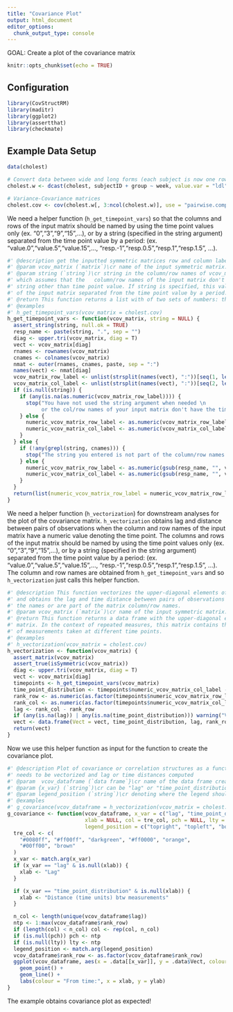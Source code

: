 ```yaml
---
title: "Covariance Plot"
output: html_document
editor_options:
  chunk_output_type: console
---
```


GOAL: Create a plot of the covariance matrix

```r
knitr::opts_chunk$set(echo = TRUE)
```

## Configuration
```r
library(CovStructRM)
library(maditr)
library(ggplot2)
library(assertthat)
library(checkmate)
```

## Example Data Setup
```r
data(cholest)

# Convert data between wide and long forms (each subject is now one row)
cholest.w <- dcast(cholest, subjectID + group ~ week, value.var = "ldl")

# Variance-Covariance matrices
cholest.cov <- cov(cholest.w[, 3:ncol(cholest.w)], use = "pairwise.complete.obs", method = "pearson")
```

We need a helper function (`h_get_timepoint_vars`) so that the columns and rows of the input matrix should be named by using the time point values only (ex. "0","3","9","15",...), or by a string (specified in the string argument) separated from the time point value by a period: (ex. "value.0","value.5","value.15",..., "resp.-1","resp.0.5","resp.1","resp.1.5", ...).

```r
#' @description get the inputted symmetric matrices row and column labels as numeric time points
#' @param vcov_matrix (`matrix`)\cr name of the input symmetric matrix.
#' @param string (`string`)\cr string in the column/row names of vcov_matrix that precedes the time point value. The default value is NULL,
#' which assumes that the   column/row names of the input matrix don't have any character
#' string other than time point value. If string is specified, this value should appear in the column/row names
#' of the input matrix separated from the time point value by a period.
#' @return This function returns a list with of two sets of numbers: the inputted symmetric matrices row labels and column label time points.
#' @examples
#' h_get_timepoint_vars(vcov_matrix = cholest.cov)
h_get_timepoint_vars <- function(vcov_matrix, string = NULL) {
  assert_string(string, null.ok = TRUE)
  resp_name <- paste(string, ".", sep = "")
  diag <- upper.tri(vcov_matrix, diag = T)
  vect <- vcov_matrix[diag]
  rnames <- rownames(vcov_matrix)
  cnames <- colnames(vcov_matrix)
  nmat <- outer(rnames, cnames, paste, sep = ":")
  names(vect) <- nmat[diag]
  vcov_matrix_row_label <- unlist(strsplit(names(vect), ":"))[seq(1, length(vect) * 2, by = 2)]
  vcov_matrix_col_label <- unlist(strsplit(names(vect), ":"))[seq(2, length(vect) * 2, by = 2)]
  if (is.null(string)) {
    if (any(is.na(as.numeric(vcov_matrix_row_label)))) {
      stop("You have not used the string argument when needed \n
           or the col/row names of your input matrix don't have the time values")
    } else {
      numeric_vcov_matrix_row_label <- as.numeric(vcov_matrix_row_label) # tp.1
      numeric_vcov_matrix_col_label <- as.numeric(vcov_matrix_col_label) # tp.2
    }
  } else {
    if (!any(grepl(string, cnames))) {
      stop("The string you entered is not part of the column/row names of vcov_matrix")
    } else {
      numeric_vcov_matrix_row_label <- as.numeric(gsub(resp_name, "", vcov_matrix_row_label))
      numeric_vcov_matrix_col_label <- as.numeric(gsub(resp_name, "", vcov_matrix_col_label))
    }
  }
  return(list(numeric_vcov_matrix_row_label = numeric_vcov_matrix_row_label, numeric_vcov_matrix_col_label = numeric_vcov_matrix_col_label))
}
```

We need a helper function (`h_vectorization`) for downstream analyses for the plot of the covariance matrix. `h_vectorization` obtains lag and distance between pairs of observations when the column and row names of the input matrix have a numeric value denoting the time point. The columns and rows of the input matrix should be named by using the time point values only (ex. "0","3","9","15",...), or by a string (specified in the string argument) separated from the time point value by a period: (ex. "value.0","value.5","value.15",..., "resp.-1","resp.0.5","resp.1","resp.1.5", ...). The column and row names are obtained from `h_get_timepoint_vars` and so `h_vectorization` just calls this helper function. 

```r
#' @description This function vectorizes the upper-diagonal elements of a symmetric matrix (e.g. the covariance matrix)
#' and obtains the lag and time distance between pairs of observations if the time values are part of
#' the names or are part of the matrix column/row names.
#' @param vcov_matrix (`matrix`)\cr name of the input symmetric matrix.
#' @return This function returns a data frame with the upper-diagonal elements or a covariance or correlation
#' matrix. In the context of repeated measures, this matrix contains the association between pairs
#' of measurements taken at different time points.
#' @examples
#' h_vectorization(vcov_matrix = cholest.cov)
h_vectorization <- function(vcov_matrix) {
  assert_matrix(vcov_matrix)
  assert_true(isSymmetric(vcov_matrix))
  diag <- upper.tri(vcov_matrix, diag = T)
  vect <- vcov_matrix[diag]
  timepoints <- h_get_timepoint_vars(vcov_matrix)
  time_point_distribution <- timepoints$numeric_vcov_matrix_col_label - timepoints$numeric_vcov_matrix_row_label
  rank_row <- as.numeric(as.factor(timepoints$numeric_vcov_matrix_row_label))
  rank_col <- as.numeric(as.factor(timepoints$numeric_vcov_matrix_col_label))
  lag <- rank_col - rank_row
  if (any(is.na(lag)) | any(is.na(time_point_distribution))) warning("Verify you have used the string argument correctly or that the columns and rows of your input matrix are named as expected")
  vect <- data.frame(Vect = vect, time_point_distribution, lag, rank_row, rank_col)
  return(vect)
}
```

Now we use this helper function as input for the function to create the covariance plot. 

```r
#' @description Plot of covariance or correlation structures as a function of lag or time. The covariance structure
#' needs to be vectorized and lag or time distances computed
#' @param  vcov_dataframe (`data frame`}\cr name of the data frame created by h_vectorization.
#' @param {x_var} (`string`)\cr can be "lag" or "time_point_distribution" for lag and time distance respectively. The default value is "lag".
#' @param legend_position (`string`)\cr denoting where the legend should be shown. Option are c("topright","topleft","bottomright","bottomleft"). Default #' value #' is "topright"
#' @examples
#' g_covariance(vcov_dataframe = h_vectorization(vcov_matrix = cholest.cov), x_var = "time_point_distribution")
g_covariance <- function(vcov_dataframe, x_var = c("lag", "time_point_distribution"), ylab = "",
                         xlab = NULL, col = tre_col, pch = NULL, lty = NULL, cex = 2,
                         legend_position = c("topright", "topleft", "bottomright", "bottomleft"), ...) {
  tre_col <- c(
    "#0080ff", "#ff00ff", "darkgreen", "#ff0000", "orange",
    "#00ff00", "brown"
  )
  x_var <- match.arg(x_var)
  if (x_var == "lag" & is.null(xlab)) {
    xlab <- "Lag"
  }

  if (x_var == "time_point_distribution" & is.null(xlab)) {
    xlab <- "Distance (time units) btw measurements"
  }

  n_col <- length(unique(vcov_dataframe$lag))
  ntp <- 1:max(vcov_dataframe$rank_row)
  if (length(col) < n_col) col <- rep(col, n_col)
  if (is.null(pch)) pch <- ntp
  if (is.null(lty)) lty <- ntp
  legend_position <- match.arg(legend_position)
  vcov_dataframe$rank_row <- as.factor(vcov_dataframe$rank_row)
  ggplot(vcov_dataframe, aes(x = .data[[x_var]], y = .data$Vect, colour = rank_row, group = rank_row)) +
    geom_point() +
    geom_line() +
    labs(colour = "From time:", x = xlab, y = ylab)
}
```

The example obtains covariance plot as expected!
